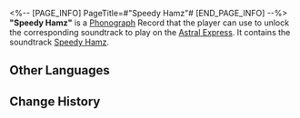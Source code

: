 <%-- [PAGE_INFO]
PageTitle=#"Speedy Hamz"#
[END_PAGE_INFO] --%>
{{Item Infobox
|id          = 210326
|image       = Item Speedy Hamz.png
|type        = Disk
|invCategory = Valuables
|rarity      = 3
|effect      = 
|description = A record that can be played on the Express' phonograph. It might be a chance acquisition or a gift from someone else. All sorts of memories surge up when the music plays &mdash; the smiles, encounters, touches, and the excitement of battle. Maybe that is why people still collect records even as society rapidly advances.<br />The current record contains the track "Speedy Hamz."
}}
{{Description|''"Hehehe &mdash; Have a Spheroid match!"''}}
'''"Speedy Hamz"''' is a [[Phonograph]] Record that the player can use to unlock the corresponding soundtrack to play on the [[Astral Express]]. It contains the soundtrack [[Speedy Hamz]].

==Other Languages==
{{Other Languages
|en   = "Speedy Hamz"
|zhs  = 《飞毛腿哈姆兹》
|zht  = 《飛毛腿哈姆茲》
|ja   = 『神速のハムーツ』
|ko   = ≪달려라, 햄즈!≫
|es   = Speedy Hamzález
|fr   = «&nbsp;Speedy Hamz&nbsp;»
|ru   = Speedy Hamz
|th   = "Speedy Hamz"
|vi   = "Hamz Thần Tốc"
|de   = „Flinker Hamz“
|id   = "Speedy Hamz"
|pt   = "Speedy Hamz"
}}

==Change History==
{{Change History|2.2}}